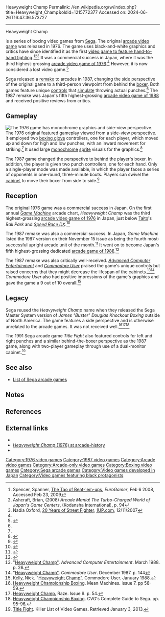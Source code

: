 Heavyweight Champ
Permalink: //en.wikipedia.org/w/index.php?title=Heavyweight_Champ&oldid=1215772377
Accessed on: 2024-06-26T16:47:36.573727



------
Heavyweight Champ
{{short description|1976 video game}}
{{Infobox VG
|title = Heavyweight Champ
|image = Heavyweight Champ arcade flyer.jpg
|caption = Arcade flyer for the 1987 game
|developer = [[Sega]]
|designer = 
|released = October 1976 (original)<ref name="Famitsu">{{cite book |chapter=1973-76 |title=Sega Arcade History |date=2002 |series=[[Famitsu DC]] |publisher=[[Enterbrain]] |pages=30–2 |chapter-url=https://archive.org/details/segaarcadehistoryfamitsudc/page/n31/mode/2up |lang=ja}}</ref><br />September 1987 (remake)<ref>{{cite web|url=http://www.arcade-history.com/?n=heavyweight-champ&page=detail&id=1110|title=Heavyweight Champ arcade video game pcb by SEGA Enterprises, Ltd. (1987)|website=Arcade-history.com|accessdate=8 October 2017}}</ref>
|genre = [[Sports video game|Sports]]
|platforms = [[Arcade video game|Arcade]]
}}
{{about|the video game|heavyweight champions in real life|List of heavyweight boxing champions}}

{{nihongo foot|'''''Heavyweight Champ'''''|ヘビーウェイトチャンプ|Hebīweito Chanpu|lead=yes|group=lower-alpha}} is a series of boxing video games from [[Sega]]. The original [[arcade video game]] was released in 1976. The game uses black-and-white graphics and critics have since identified it as the first [[Fighting game|video game to feature hand-to-hand fighting]].<ref name="tao">Spencer, Spanner, [http://www.eurogamer.net/articles/the-tao-of-beat-em-ups-article?page=1 The Tao of Beat-'em-ups], ''EuroGamer'', Feb 6 2008, Accessed Feb 23, 2009</ref><ref name="ashcraft">Ashcraft, Brian, (2008) ''Arcade Mania! The Turbo-Charged World of Japan's Game Centers'', (Kodansha International), p. 94</ref><ref>Nadia Oxford, [https://web.archive.org/web/20160118091153/www.1up.com/features/20-years-street-fighter 20 Years of Street Fighter], [[1UP.com]], 12/11/2007</ref> It was a commercial success in Japan, where it was the third highest-grossing [[1976 in video games|arcade video game of 1976]].<ref name="GM65"/> However, it is now considered a lost video game.<ref>{{cite web|url=https://ultimatehistoryvideogames.jimdo.com/heavyweight-champ-arcade/|title=Heavyweight Champ|website=Ultimate History of Video games|accessdate=8 October 2017}}</ref>

Sega released a [[video game remake|remake]] to arcades in 1987, changing the side perspective of the original game to a third-person viewpoint from behind the [[Boxer (boxing)|boxer]]. Both games feature unique [[Game controller|controls]] that [[Motion controller|simulate]] throwing actual punches.<ref name="tao"/> The 1987 remake was Japan's fifth highest-grossing [[1988 in video games|arcade video game of 1988]] and received positive reviews from critics.

==Gameplay==
[[File:Heavyweight Champ screenshot.jpg|thumb|left|The 1976 game has monochrome graphics and side-view perspective.]]
The 1976 original featured gameplay viewed from a side-view perspective. It employed two [[boxing glove]] controllers, one for each player, which moved up and down for high and low punches, with an inward movement for striking.<ref name="tao"/> It used large [[monochrome]] [[Sprite (computer graphics)|sprite]] visuals for the graphics.<ref>{{cite book|url=https://books.google.com/books?id=wZnpAgAAQBAJ&pg=PA10|title=Vintage Game Consoles: An Inside Look at Apple, Atari, Commodore, Nintendo, and the Greatest Gaming Platforms of All Time|first1=Bill|last1=Loguidice|first2=Matt|last2=Barton|date=24 February 2014|publisher=CRC Press|isbn=9781135006518|accessdate=8 October 2017|via=Google Books}}</ref>

The 1987 game changed the perspective to behind the player's boxer. In addition, the player is given two punch controllers, one for each hand. Only a single-player mode was made available, in which the player faces a series of opponents in one-round, three-minute bouts. Players can swivel the [[arcade cabinet|cabinet]] to move their boxer from side to side.<ref name=KLOV1987>{{cite web|url=http://www.arcade-museum.com/game_detail.php?game_id=8098|title=Heavyweight Champ (1987)|publisher=International Arcade Museum|accessdate=January 3, 2012}}</ref>

==Reception==
The original 1976 game was a commercial success in Japan. On the first annual ''[[:ja:ゲームマシン|Game Machine]]'' arcade chart, ''Heavyweight Champ'' was the third highest-grossing [[1976 in video games|arcade video game of 1976]] in Japan, just below [[Taito]]'s ''Ball Park'' and ''[[Speed Race|Speed Race DX]]''.<ref name="GM65">{{cite magazine|title=本紙アンケー 〜 ト調査の結果|trans-title=Paper Questionnaire: Results of the Survey |magazine=[[:ja:ゲームマシン|Game Machine]]|issue=65|publisher=[[:ja:アミューズメント通信社|Amusement Press, Inc.]]|date=1 February 1977|page=2|lang=ja|url=https://onitama.tv/gamemachine/pdf/19770201p.pdf#page=2}}</ref>

The 1987 remake was also a commercial success. In Japan, ''Game Machine'' listed the 1987 version on their November 15 issue as being the fourth most-successful upright arcade unit of the month.<ref>{{cite magazine|title=Game Machine's Best Hit Games 25 - アップライト, コックピット型TVゲーム機 (Upright/Cockpit Videos)|magazine=[[:ja:ゲームマシン|Game Machine]]|issue=320|publisher=[[:ja:アミューズメント通信社|Amusement Press, Inc.]]|date=15 November 1987|page=25|lang=ja}}</ref> It went on to become Japan's fifth highest-grossing dedicated [[1988 in video games|arcade game of 1988]].<ref>{{cite magazine |title=Game Machine's Best Hit Games 25: '88 ''/ "Game of the Year '88" By Game Machine'' |magazine=[[:ja:ゲームマシン|Game Machine]] |issue=348 |publisher=[[:ja:アミューズメント通信社|Amusement Press, Inc.]] |date=15 January 1989 |pages=10–1, 26 |lang=ja |url=https://onitama.tv/gamemachine/pdf/19890115p.pdf#page=6}}</ref>

The 1987 remake was also critically well-received. ''[[Advanced Computer Entertainment]]'' and ''[[Commodore User]]'' praised the game's unique controls but raised concerns that they might decrease the lifespan of the cabinets.<ref name=ACE>"[http://www.solvalou.com/subpage/arcade_reviews/10/175/heavyweight_champ_review.html Heavyweight Champ"]. ''Advanced Computer Entertainment''. March 1988. p. 26.</ref><ref name=CU1>"[http://www.solvalou.com/subpage/arcade_reviews/262/175/heavyweight_champ_review.html Heavyweight Champ"]. ''Commodore User''. December 1987. p. 144</ref> ''Commodore User'' also had positive impressions of the game's graphics and gave the game a 9 out of 10 overall.<ref name=CU2>Kelly, Nick. "[http://www.solvalou.com/subpage/arcade_reviews/263/175/heavyweight_champ_review.html Heavyweight Champ"]. Commodore User. January 1988.</ref>

==Legacy==
Sega reused the ''Heavyweight Champ'' name when they released the Sega Master System version of ''James "Buster" Douglas Knockout Boxing'' outside of North America. The game features a side perspective and is otherwise unrelated to the arcade games. It was not received well.<ref name=MM>[http://www.smspower.org/Scans/MeanMachines-Magazine-Issue07?gallerypage=58 Heavyweight Championship Boxing]. Mean Machines. Issue 7. pp 58-59.</ref><ref name=Raze>[http://www.smspower.org/Scans/Raze-Magazine-Issue09?gallerypage=54 Heavyweight Champ.] Raze. Issue 9. p. 54.</ref><ref name=CVG>[http://www.smspower.org/Scans/CVGCompleteGuideToSega-Magazine-Issue1?gallerypage=94 Heavyweight Championship Boxing]. CVG's Complete Guide to Sega. pp. 95-96.</ref>

The 1991 Sega arcade game ''Title Fight'' also featured controls for left and right punches and a similar behind-the-boxer perspective as the 1987 game, along with two-player gameplay through use of a dual-monitor cabinet.<ref name=KLOV2>[http://www.arcade-museum.com/game_detail.php?game_id=10129 Title Fight].  Killer List of Video Games. Retrieved January 3, 2013.</ref>

==See also==
* [[List of Sega arcade games]]

==Notes==
{{Notelist}}

==References==
{{Reflist}}

==External links==
* {{KLOV game|name=Heavyweight Champ (1976)|id=8099}}
* [http://www.arcade-history.com/?n=heavyweight-champ&page=detail&id=26086 ''Heavyweight Champ'' (1976) at arcade-history]
* {{cite AV media |people=[[Jonathan Dunn-Rankin]] |date=1977 |title=Sega Center offers state of the art video games in 1977 |type=television |location=[[San Diego]] |publisher=[[CBS 8 San Diego]] |url=https://www.youtube.com/watch?v=LwfeOu0QsGk |access-date=9 April 2022}}

[[Category:1976 video games]]
[[Category:1987 video games]]
[[Category:Arcade video games]]
[[Category:Arcade-only video games]]
[[Category:Boxing video games]]
[[Category:Sega arcade games]]
[[Category:Video games developed in Japan]]
[[Category:Video games featuring black protagonists]]